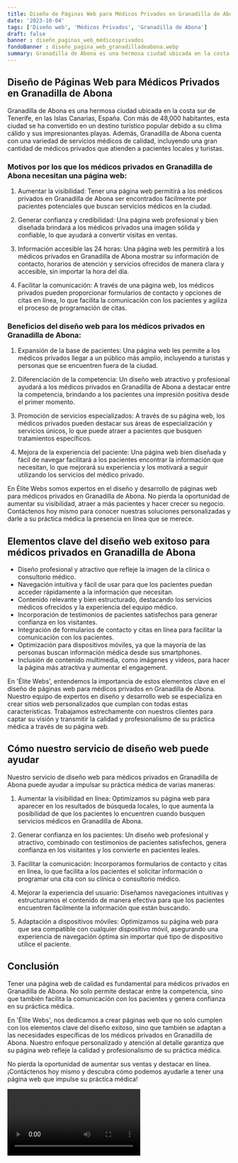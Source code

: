 ```yaml
---
title: Diseño de Páginas Web para Médicos Privados en Granadilla de Abona
date: '2023-10-04'
tags: ['Diseño web', 'Médicos Privados', 'Granadilla de Abona']
draft: false
banner : diseño_paginas_web_médicosprivados
fondoBanner : diseño_pagina_web_granadilladeabona.webp
summary: Granadilla de Abona es una hermosa ciudad ubicada en la costa sur de Tenerife, en las Islas Canarias, España. Con más de 48,000 habitantes, esta ciudad se ha convertido en un destino turístico popular debido a su clima cálido y sus impresionantes playas. Además, Granadilla de Abona cuenta con una variedad de servicios médicos de calidad, incluyendo una gran cantidad de médicos privados que atienden a pacientes locales y turistas.
---
```


## Diseño de Páginas Web para Médicos Privados en Granadilla de Abona

Granadilla de Abona es una hermosa ciudad ubicada en la costa sur de Tenerife, en las Islas Canarias, España. Con más de 48,000 habitantes, esta ciudad se ha convertido en un destino turístico popular debido a su clima cálido y sus impresionantes playas. Además, Granadilla de Abona cuenta con una variedad de servicios médicos de calidad, incluyendo una gran cantidad de médicos privados que atienden a pacientes locales y turistas.

### Motivos por los que los médicos privados en Granadilla de Abona necesitan una página web:

1. Aumentar la visibilidad: Tener una página web permitirá a los médicos privados en Granadilla de Abona ser encontrados fácilmente por pacientes potenciales que buscan servicios médicos en la ciudad.

2. Generar confianza y credibilidad: Una página web profesional y bien diseñada brindará a los médicos privados una imagen sólida y confiable, lo que ayudará a convertir visitas en ventas.

3. Información accesible las 24 horas: Una página web les permitirá a los médicos privados en Granadilla de Abona mostrar su información de contacto, horarios de atención y servicios ofrecidos de manera clara y accesible, sin importar la hora del día.

4. Facilitar la comunicación: A través de una página web, los médicos privados pueden proporcionar formularios de contacto y opciones de citas en línea, lo que facilita la comunicación con los pacientes y agiliza el proceso de programación de citas.

### Beneficios del diseño web para los médicos privados en Granadilla de Abona:

1. Expansión de la base de pacientes: Una página web les permite a los médicos privados llegar a un público más amplio, incluyendo a turistas y personas que se encuentren fuera de la ciudad.

2. Diferenciación de la competencia: Un diseño web atractivo y profesional ayudará a los médicos privados en Granadilla de Abona a destacar entre la competencia, brindando a los pacientes una impresión positiva desde el primer momento.

3. Promoción de servicios especializados: A través de su página web, los médicos privados pueden destacar sus áreas de especialización y servicios únicos, lo que puede atraer a pacientes que busquen tratamientos específicos.

4. Mejora de la experiencia del paciente: Una página web bien diseñada y fácil de navegar facilitará a los pacientes encontrar la información que necesitan, lo que mejorará su experiencia y los motivará a seguir utilizando los servicios del médico privado.

En Élite Webs somos expertos en el diseño y desarrollo de páginas web para médicos privados en Granadilla de Abona. No pierda la oportunidad de aumentar su visibilidad, atraer a más pacientes y hacer crecer su negocio. Contáctenos hoy mismo para conocer nuestras soluciones personalizadas y darle a su práctica médica la presencia en línea que se merece.

<GifSeo />

<Cta />

## Elementos clave del diseño web exitoso para médicos privados en Granadilla de Abona

- Diseño profesional y atractivo que refleje la imagen de la clínica o consultorio médico.
- Navegación intuitiva y fácil de usar para que los pacientes puedan acceder rápidamente a la información que necesitan.
- Contenido relevante y bien estructurado, destacando los servicios médicos ofrecidos y la experiencia del equipo médico.
- Incorporación de testimonios de pacientes satisfechos para generar confianza en los visitantes.
- Integración de formularios de contacto y citas en línea para facilitar la comunicación con los pacientes.
- Optimización para dispositivos móviles, ya que la mayoría de las personas buscan información médica desde sus smartphones.
- Inclusión de contenido multimedia, como imágenes y videos, para hacer la página más atractiva y aumentar el engagement.

En 'Élite Webs', entendemos la importancia de estos elementos clave en el diseño de páginas web para médicos privados en Granadilla de Abona. Nuestro equipo de expertos en diseño y desarrollo web se especializa en crear sitios web personalizados que cumplan con todas estas características. Trabajamos estrechamente con nuestros clientes para captar su visión y transmitir la calidad y profesionalismo de su práctica médica a través de su página web.

## Cómo nuestro servicio de diseño web puede ayudar

Nuestro servicio de diseño web para médicos privados en Granadilla de Abona puede ayudar a impulsar su práctica médica de varias maneras:

1. Aumentar la visibilidad en línea: Optimizamos su página web para aparecer en los resultados de búsqueda locales, lo que aumenta la posibilidad de que los pacientes lo encuentren cuando busquen servicios médicos en Granadilla de Abona.

2. Generar confianza en los pacientes: Un diseño web profesional y atractivo, combinado con testimonios de pacientes satisfechos, genera confianza en los visitantes y los convierte en pacientes leales.

3. Facilitar la comunicación: Incorporamos formularios de contacto y citas en línea, lo que facilita a los pacientes el solicitar información o programar una cita con su clínica o consultorio médico.

4. Mejorar la experiencia del usuario: Diseñamos navegaciones intuitivas y estructuramos el contenido de manera efectiva para que los pacientes encuentren fácilmente la información que están buscando.

5. Adaptación a dispositivos móviles: Optimizamos su página web para que sea compatible con cualquier dispositivo móvil, asegurando una experiencia de navegación óptima sin importar qué tipo de dispositivo utilice el paciente.

## Conclusión

Tener una página web de calidad es fundamental para médicos privados en Granadilla de Abona. No solo permite destacar entre la competencia, sino que también facilita la comunicación con los pacientes y genera confianza en su práctica médica.

En 'Élite Webs', nos dedicamos a crear páginas web que no solo cumplen con los elementos clave del diseño exitoso, sino que también se adaptan a las necesidades específicas de los médicos privados en Granadilla de Abona. Nuestro enfoque personalizado y atención al detalle garantiza que su página web refleje la calidad y profesionalismo de su práctica médica.

No pierda la oportunidad de aumentar sus ventas y destacar en línea. ¡Contáctenos hoy mismo y descubra cómo podemos ayudarle a tener una página web que impulse su práctica médica!

<Video />

<CtaBot job='Médicos Privados' city='Granadilla de Abona'/>

<Gmaps query='Granadilla de Abona+españa+maps' />
